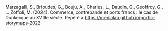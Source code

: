 Marzagalli, S., Brioudes, G., Bouju, A., Charles, L., Daudin, G., Geoffroy, G., … Zoffoli, M. (2024). Commerce, contrebande et ports francs : le cas de Dunkerque au XVIIIe siècle. Repéré à https://medialab.github.io/portic-storymaps-2022